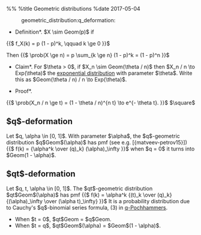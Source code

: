 %%<!-- -*- mode: text; -*- -->
%title Geometric distributions
%date 2017-05-04
:geometric_distribution:q_deformation:

*Definition*. $X \sim Geom(p)$ if
{{$
f_X(k) = p (1 - p)^k, \qquad k \ge 0
}}$

Then
{{$
\prob(X \ge n) = p \sum_{k \ge n} (1 - p)^k = (1 - p)^n
}}$

*Claim*. For $\theta > 0$, if $X_n \sim Geom(\theta / n)$ then $X_n / n \to Exp(\theta)$ the [[exponential_distribution|exponential distribution]] with parameter $\theta$. Write this as $Geom(\theta / n) / n \to Exp(\theta)$.

*Proof*.
{{$
\prob(X_n / n \ge t) = (1 - \theta / n)^{n t} \to e^{- \theta t}.
}}$
$\square$

== $q$-deformation ==
Let $q, \alpha \in [0, 1]$. With parameter $\alpha$, the $q$-geometric distribution $q$Geom$(\alpha)$ has pmf (see e.g. [{matveev-petrov15}])
{{$
f(k) = {\alpha^k \over (q)_k} (\alpha)_\infty
}}$
when $q = 0$ it turns into $Geom(1 - \alpha)$.

== $qt$-deformation ==
Let $q, t, \alpha \in [0, 1]$. The $qt$-geometric distribution $qt$Geom$(\alpha)$ has pmf
{{$
f(k) = \alpha^k {(t)_k \over (q)_k} {(\alpha)_\infty \over (\alpha t)_\infty}
}}$
It is a probability distribution due to Cauchy's $q$-binomial series formula, (3) in [[q_pochhammers|q-Pochhammers]].

* When $t = 0$, $qt$Geom = $q$Geom.
* When $t = q$, $qt$Geom$(\alpha) = $Geom$(1 - \alpha)$.
